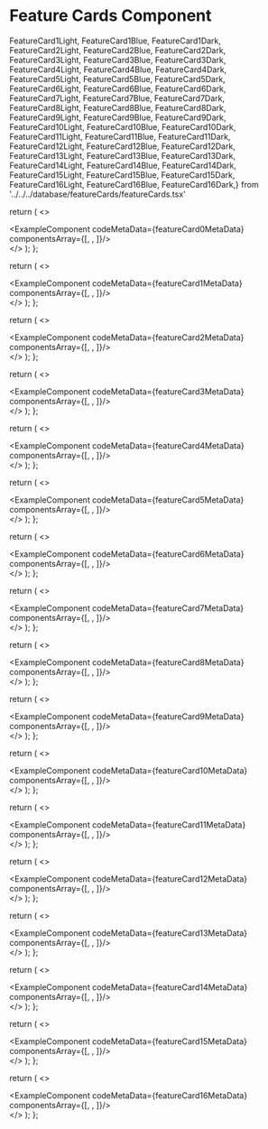# Feature Cards Component

FeatureCard1Light, FeatureCard1Blue, FeatureCard1Dark,
FeatureCard2Light, FeatureCard2Blue, FeatureCard2Dark,
FeatureCard3Light, FeatureCard3Blue, FeatureCard3Dark,
FeatureCard4Light, FeatureCard4Blue, FeatureCard4Dark,
FeatureCard5Light, FeatureCard5Blue, FeatureCard5Dark,
FeatureCard6Light, FeatureCard6Blue, FeatureCard6Dark,
FeatureCard7Light, FeatureCard7Blue, FeatureCard7Dark,
FeatureCard8Light, FeatureCard8Blue, FeatureCard8Dark,
FeatureCard9Light, FeatureCard9Blue, FeatureCard9Dark,
FeatureCard10Light, FeatureCard10Blue, FeatureCard10Dark,
FeatureCard11Light, FeatureCard11Blue, FeatureCard11Dark,
FeatureCard12Light, FeatureCard12Blue, FeatureCard12Dark,
FeatureCard13Light, FeatureCard13Blue, FeatureCard13Dark,
FeatureCard14Light, FeatureCard14Blue, FeatureCard14Dark,
FeatureCard15Light, FeatureCard15Blue, FeatureCard15Dark,
FeatureCard16Light, FeatureCard16Blue, FeatureCard16Dark,} from '../../../database/featureCards/featureCards.tsx'



  return (
    <>
    <div className='mb-20'>
        <ExampleComponent codeMetaData={featureCard0MetaData} componentsArray={[<FeatureCard0Light />, <FeatureCard0Blue/>, <FeatureCard0Dark/>]}/>
    </div>
    </>
  );
};

<FeatureCard0/>


  return (
    <>
    <div className='mb-20'>
        <ExampleComponent codeMetaData={featureCard1MetaData} componentsArray={[<FeatureCard1Light />, <FeatureCard1Blue/>, <FeatureCard1Dark/>]}/>
    </div>
    </>
  );
};

<FeatureCard1/>


  return (
    <>
    <div className='mb-20'>
        <ExampleComponent codeMetaData={featureCard2MetaData} componentsArray={[<FeatureCard2Light />, <FeatureCard2Blue/>, <FeatureCard2Dark/>]}/>
    </div>
    </>
  );
};

<FeatureCard2/>


  return (
    <>
    <div className='mb-20'>
        <ExampleComponent codeMetaData={featureCard3MetaData} componentsArray={[<FeatureCard3Light />, <FeatureCard3Blue/>, <FeatureCard3Dark/>]}/>
    </div>
    </>
  );
};

<FeatureCard3/>


  return (
    <>
    <div className='mb-20'>
        <ExampleComponent codeMetaData={featureCard4MetaData} componentsArray={[<FeatureCard4Light />, <FeatureCard4Blue/>, <FeatureCard4Dark/>]}/>
    </div>
    </>
  );
};

<FeatureCard4/>


  return (
    <>
    <div className='mb-20'>
        <ExampleComponent codeMetaData={featureCard5MetaData} componentsArray={[<FeatureCard5Light />, <FeatureCard5Blue/>, <FeatureCard5Dark/>]}/>
    </div>
    </>
  );
};

<FeatureCard5/>


  return (
    <>
    <div className='mb-20'>
        <ExampleComponent codeMetaData={featureCard6MetaData} componentsArray={[<FeatureCard6Light />, <FeatureCard6Blue/>, <FeatureCard6Dark/>]}/>
    </div>
    </>
  );
};

<FeatureCard6/>


  return (
    <>
    <div className='mb-20'>
        <ExampleComponent codeMetaData={featureCard7MetaData} componentsArray={[<FeatureCard7Light />, <FeatureCard7Blue/>, <FeatureCard7Dark/>]}/>
    </div>
    </>
  );
};

<FeatureCard7/>


  return (
    <>
    <div className='mb-20'>
        <ExampleComponent codeMetaData={featureCard8MetaData} componentsArray={[<FeatureCard8Light />, <FeatureCard8Blue/>, <FeatureCard8Dark/>]}/>
    </div>
    </>
  );
};

<FeatureCard8/>


  return (
    <>
    <div className='mb-20'>
        <ExampleComponent codeMetaData={featureCard9MetaData} componentsArray={[<FeatureCard9Light />, <FeatureCard9Blue/>, <FeatureCard9Dark/>]}/>
    </div>
    </>
  );
};

<FeatureCard9/>


  return (
    <>
    <div className='mb-20'>
        <ExampleComponent codeMetaData={featureCard10MetaData} componentsArray={[<FeatureCard10Light />, <FeatureCard10Blue/>, <FeatureCard10Dark/>]}/>
    </div>
    </>
  );
};

<FeatureCard10/>


  return (
    <>
    <div className='mb-20'>
        <ExampleComponent codeMetaData={featureCard11MetaData} componentsArray={[<FeatureCard11Light />, <FeatureCard11Blue/>, <FeatureCard11Dark/>]}/>
    </div>
    </>
  );
};

<FeatureCard11/>


  return (
    <>
    <div className='mb-20'>
        <ExampleComponent codeMetaData={featureCard12MetaData} componentsArray={[<FeatureCard12Light />, <FeatureCard12Blue/>, <FeatureCard12Dark/>]}/>
    </div>
    </>
  );
};

<FeatureCard12/>


  return (
    <>
    <div className='mb-20'>
        <ExampleComponent codeMetaData={featureCard13MetaData} componentsArray={[<FeatureCard13Light />, <FeatureCard13Blue/>, <FeatureCard13Dark/>]}/>
    </div>
    </>
  );
};

<FeatureCard13/>


  return (
    <>
    <div className='mb-20'>
        <ExampleComponent codeMetaData={featureCard14MetaData} componentsArray={[<FeatureCard14Light />, <FeatureCard14Blue/>, <FeatureCard14Dark/>]}/>
    </div>
    </>
  );
};

<FeatureCard14/>


  return (
    <>
    <div className='mb-20'>
        <ExampleComponent codeMetaData={featureCard15MetaData} componentsArray={[<FeatureCard15Light />, <FeatureCard15Blue/>, <FeatureCard15Dark/>]}/>
    </div>
    </>
  );
};

<FeatureCard15/>


  return (
    <>
    <div className='mb-20'>
        <ExampleComponent codeMetaData={featureCard16MetaData} componentsArray={[<FeatureCard16Light />, <FeatureCard16Blue/>, <FeatureCard16Dark/>]}/>
    </div>
    </>
  );
};

<FeatureCard16/>